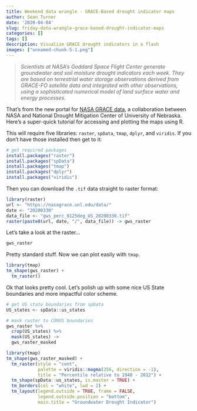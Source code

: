 ```yaml
---
title: Weekend data wrangle - GRACE-Based drought indicator maps
author: Sean Turner
date: '2020-04-04'
slug: friday-data-wrangle-grace-based-drought-indicator-maps
categories: []
tags: []
description: Visualize GRACE drought indicators in a flash
images: ["unnamed-chunk-5-1.png"]
---
```


> *Scientists at NASA’s Goddard Space Flight Center generate groundwater and soil moisture drought indicators each week. They are based on terrestrial water storage observations derived from GRACE-FO satellite data and integrated with other observations, using a sophisticated numerical model of land surface water and energy processes.*

That's from the new portal for [NASA GRACE data](https://nasagrace.unl.edu), a collaboration between NASA and National Drought Mitigation Center of University of Nebraska. Here's a super-quick tutorial for accessing and plotting the maps using R.

This will require five libraries: `raster`, `spData`, `tmap`, `dplyr`, and `viridis`. If you don't have those installed then get to it:

```r
# get required packages
install.packages("raster")
install.packages("spData")
install.packages("tmap")
install.packages("dplyr")
install.packages("viridis")
```

Then you can download the `.tif` data straight to raster format:

```r
library(raster)
url <- "https://nasagrace.unl.edu/data/"
date <- "20200330"
data_file <- "gws_perc_0125deg_US_20200330.tif"
raster(paste0(url, date, "/", data_file)) -> gws_raster
```

Let's take a look at the raster...
```r
gws_raster
```

Pretty standard stuff. Now we can plot easily with `tmap`.

```r
library(tmap)
tm_shape(gws_raster) +
  tm_raster()
```

Ok that looks pretty cool. Let's polish up with some nice US State boundaries and more impactful color scheme.

```r
# get US state boundaries from spData
US_states <- spData::us_states

# mask raster to CONUS boundaries
gws_raster %>% 
  crop(US_states) %>% 
  mask(US_states) ->
  gws_raster_masked

library(tmap)
tm_shape(gws_raster_masked) +
  tm_raster(style = "cont",
            palette = viridis::magma(256, direction = -1),
            title = "Percentile relative to 1948 - 2012") +
  tm_shape(spData::us_states, is.master = TRUE) +
  tm_borders(col = "white", lwd = 2) +
  tm_layout(legend.outside = TRUE, frame = FALSE,
            legend.outside.position = "bottom",
            main.title = "Groundwater Drought Indicator")
```




